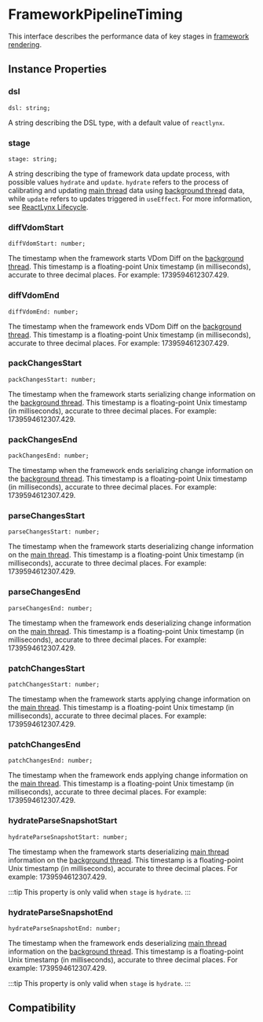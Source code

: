 
# FrameworkPipelineTiming

This interface describes the performance data of key stages in [framework rendering](/guide/spec#framework-rendering).

## Instance Properties

### dsl

```tsx
dsl: string;
```

A string describing the DSL type, with a default value of `reactlynx`.

### stage

```tsx
stage: string;
```

A string describing the type of framework data update process, with possible values `hydrate` and `update`. `hydrate` refers to the process of calibrating and updating [main thread](/guide/spec.html#main-thread-or-lynx-main-thread) data using [background thread](/guide/spec.html#background-thread-aka-off-main-thread) data, while `update` refers to updates triggered in `useEffect`. For more information, see [ReactLynx Lifecycle](react/lifecycle).

### diffVdomStart

```tsx
diffVdomStart: number;
```

The timestamp when the framework starts VDom Diff on the [background thread](/guide/spec.html#background-thread-aka-off-main-thread). This timestamp is a floating-point Unix timestamp (in milliseconds), accurate to three decimal places. For example: 1739594612307.429.

### diffVdomEnd

```tsx
diffVdomEnd: number;
```

The timestamp when the framework ends VDom Diff on the [background thread](/guide/spec.html#background-thread-aka-off-main-thread). This timestamp is a floating-point Unix timestamp (in milliseconds), accurate to three decimal places. For example: 1739594612307.429.

### packChangesStart

```tsx
packChangesStart: number;
```

The timestamp when the framework starts serializing change information on the [background thread](/guide/spec.html#background-thread-aka-off-main-thread). This timestamp is a floating-point Unix timestamp (in milliseconds), accurate to three decimal places. For example: 1739594612307.429.

### packChangesEnd

```tsx
packChangesEnd: number;
```

The timestamp when the framework ends serializing change information on the [background thread](/guide/spec.html#background-thread-aka-off-main-thread). This timestamp is a floating-point Unix timestamp (in milliseconds), accurate to three decimal places. For example: 1739594612307.429.

### parseChangesStart

```tsx
parseChangesStart: number;
```

The timestamp when the framework starts deserializing change information on the [main thread](/guide/spec.html#main-thread-or-lynx-main-thread). This timestamp is a floating-point Unix timestamp (in milliseconds), accurate to three decimal places. For example: 1739594612307.429.

### parseChangesEnd

```tsx
parseChangesEnd: number;
```

The timestamp when the framework ends deserializing change information on the [main thread](/guide/spec.html#main-thread-or-lynx-main-thread). This timestamp is a floating-point Unix timestamp (in milliseconds), accurate to three decimal places. For example: 1739594612307.429.

### patchChangesStart

```tsx
patchChangesStart: number;
```

The timestamp when the framework starts applying change information on the [main thread](/guide/spec.html#main-thread-or-lynx-main-thread). This timestamp is a floating-point Unix timestamp (in milliseconds), accurate to three decimal places. For example: 1739594612307.429.

### patchChangesEnd

```tsx
patchChangesEnd: number;
```

The timestamp when the framework ends applying change information on the [main thread](/guide/spec.html#main-thread-or-lynx-main-thread). This timestamp is a floating-point Unix timestamp (in milliseconds), accurate to three decimal places. For example: 1739594612307.429.

### hydrateParseSnapshotStart

```tsx
hydrateParseSnapshotStart: number;
```

The timestamp when the framework starts deserializing [main thread](/guide/spec.html#main-thread-or-lynx-main-thread) information on the [background thread](/guide/spec.html#background-thread-aka-off-main-thread). This timestamp is a floating-point Unix timestamp (in milliseconds), accurate to three decimal places. For example: 1739594612307.429.

:::tip
This property is only valid when `stage` is `hydrate`.
:::

### hydrateParseSnapshotEnd

```tsx
hydrateParseSnapshotEnd: number;
```

The timestamp when the framework ends deserializing [main thread](/guide/spec.html#main-thread-or-lynx-main-thread) information on the [background thread](/guide/spec.html#background-thread-aka-off-main-thread). This timestamp is a floating-point Unix timestamp (in milliseconds), accurate to three decimal places. For example: 1739594612307.429.

:::tip
This property is only valid when `stage` is `hydrate`.
:::

## Compatibility


<LegacyCompatTable metadata="lynx-api/performance-api/framework-pipeline-timing" />
